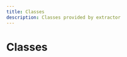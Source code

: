 ```yaml
---
title: Classes
description: Classes provided by extractor
---
```


# Classes

<Cards><Card title="AppleMusicExtractor" description="Docs for class AppleMusicExtractor" href="/api/extractor/classes/AppleMusicExtractor" />

<Card
  title="AttachmentExtractor"
  description="Docs for class AttachmentExtractor"
  href="/api/extractor/classes/AttachmentExtractor"
/>

<Card
  title="ReverbnationExtractor"
  description="Docs for class ReverbnationExtractor"
  href="/api/extractor/classes/ReverbnationExtractor"
/>

<Card
  title="SoundCloudExtractor"
  description="Docs for class SoundCloudExtractor"
  href="/api/extractor/classes/SoundCloudExtractor"
/>

<Card
  title="SpotifyExtractor"
  description="Docs for class SpotifyExtractor"
  href="/api/extractor/classes/SpotifyExtractor"
/>

<Card title="VimeoExtractor" description="Docs for class VimeoExtractor" href="/api/extractor/classes/VimeoExtractor" /></Cards>
